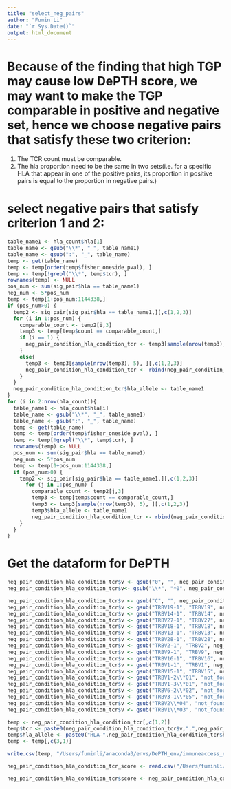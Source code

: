 ```yaml
---
title: "select_neg_pairs"
author: "Fumin Li"
date: "`r Sys.Date()`"
output: html_document
---
```

# Because of the finding that high TGP may cause low DePTH score, we may want to make the TGP comparable in positive and negative set, hence we choose negative pairs that satisfy these two criterion:

1. The TCR count must be comparable.
2. The hla proportion need to be the same in two sets(i.e. for a specific HLA that appear in one of the positive pairs, its proportion in positive pairs is equal to the proportion in negative pairs.)

# select negative pairs that satisfy criterion 1 and 2:
```r
table_name1 <- hla_count$hla[1]
table_name <- gsub("\\*", "_", table_name1)
table_name <- gsub(":", "_", table_name)
temp <- get(table_name)
temp <- temp[order(temp$fisher_oneside_pval), ]
temp <- temp[!grepl("\\*", temp$tcr), ]
rownames(temp) <- NULL
pos_num <- sum(sig_pair$hla == table_name1)
neg_num <- 5*pos_num
temp <- temp[1+pos_num:1144338,]
if (pos_num>0) {
  temp2 <- sig_pair[sig_pair$hla == table_name1,][,c(1,2,3)]
  for (i in 1:pos_num) {
    comparable_count <- temp2[i,3]
    temp3 <- temp[temp$count == comparable_count,]
    if (i == 1) {
      neg_pair_condition_hla_condition_tcr <- temp3[sample(nrow(temp3), 5), ][,c(1,2,3)]
    }
    else{
      temp3 <- temp3[sample(nrow(temp3), 5), ][,c(1,2,3)]
      neg_pair_condition_hla_condition_tcr <- rbind(neg_pair_condition_hla_condition_tcr,temp3)
    }
  }
  neg_pair_condition_hla_condition_tcr$hla_allele <- table_name1
}
for (i in 2:nrow(hla_count)){
  table_name1 <- hla_count$hla[i]
  table_name <- gsub("\\*", "_", table_name1)
  table_name <- gsub(":", "_", table_name)
  temp <- get(table_name)
  temp <- temp[order(temp$fisher_oneside_pval), ]
  temp <- temp[!grepl("\\*", temp$tcr), ]
  rownames(temp) <- NULL
  pos_num <- sum(sig_pair$hla == table_name1)
  neg_num <- 5*pos_num
  temp <- temp[1+pos_num:1144338,]
  if (pos_num>0) {
    temp2 <- sig_pair[sig_pair$hla == table_name1,][,c(1,2,3)]
      for (j in 1:pos_num) {
        comparable_count <- temp2[j,3]
        temp3 <- temp[temp$count == comparable_count,]
        temp3 <- temp3[sample(nrow(temp3), 5), ][,c(1,2,3)]
        temp3$hla_allele <- table_name1
        neg_pair_condition_hla_condition_tcr <- rbind(neg_pair_condition_hla_condition_tcr,temp3)
    }
  }
}
```

# Get the dataform for DePTH
```r
neg_pair_condition_hla_condition_tcr$v <- gsub("0", "", neg_pair_condition_hla_condition_tcr$v)
neg_pair_condition_hla_condition_tcr$v<- gsub("\\*", "*0", neg_pair_condition_hla_condition_tcr$v)
```

```r
neg_pair_condition_hla_condition_tcr$v <- gsub("C", "", neg_pair_condition_hla_condition_tcr$v)
neg_pair_condition_hla_condition_tcr$v <- gsub("TRBV19-1", "TRBV19", neg_pair_condition_hla_condition_tcr$v)
neg_pair_condition_hla_condition_tcr$v <- gsub("TRBV14-1", "TRBV14", neg_pair_condition_hla_condition_tcr$v)
neg_pair_condition_hla_condition_tcr$v <- gsub("TRBV27-1", "TRBV27", neg_pair_condition_hla_condition_tcr$v)
neg_pair_condition_hla_condition_tcr$v <- gsub("TRBV18-1", "TRBV18", neg_pair_condition_hla_condition_tcr$v)
neg_pair_condition_hla_condition_tcr$v <- gsub("TRBV13-1", "TRBV13", neg_pair_condition_hla_condition_tcr$v)
neg_pair_condition_hla_condition_tcr$v <- gsub("TRBV28-1", "TRBV28", neg_pair_condition_hla_condition_tcr$v)
neg_pair_condition_hla_condition_tcr$v <- gsub("TRBV2-1", "TRBV2", neg_pair_condition_hla_condition_tcr$v)
neg_pair_condition_hla_condition_tcr$v <- gsub("TRBV9-1", "TRBV9", neg_pair_condition_hla_condition_tcr$v)
neg_pair_condition_hla_condition_tcr$v <- gsub("TRBV16-1", "TRBV16", neg_pair_condition_hla_condition_tcr$v)
neg_pair_condition_hla_condition_tcr$v <- gsub("TRBV1-1", "TRBV1", neg_pair_condition_hla_condition_tcr$v)
neg_pair_condition_hla_condition_tcr$v <- gsub("TRBV15-1", "TRBV15", neg_pair_condition_hla_condition_tcr$v)
neg_pair_condition_hla_condition_tcr$v <- gsub("TRBV1-2\\*01", "not_found", neg_pair_condition_hla_condition_tcr$v)
neg_pair_condition_hla_condition_tcr$v <- gsub("TRBV1-3\\*01", "not_found", neg_pair_condition_hla_condition_tcr$v)
neg_pair_condition_hla_condition_tcr$v <- gsub("TRBV6-2\\*02", "not_found", neg_pair_condition_hla_condition_tcr$v)
neg_pair_condition_hla_condition_tcr$v <- gsub("TRBV3-1\\*05", "not_found", neg_pair_condition_hla_condition_tcr$v)
neg_pair_condition_hla_condition_tcr$v <- gsub("TRBV2\\*04", "not_found", neg_pair_condition_hla_condition_tcr$v)
neg_pair_condition_hla_condition_tcr$v <- gsub("TRBV1\\*03", "not_found", neg_pair_condition_hla_condition_tcr$v)
```

```r
temp <- neg_pair_condition_hla_condition_tcr[,c(1,2)]
temp$tcr <- paste0(neg_pair_condition_hla_condition_tcr$v,",",neg_pair_condition_hla_condition_tcr$tcr)
temp$hla_allele <- paste0("HLA-",neg_pair_condition_hla_condition_tcr$hla)
temp <- temp[,c(3,1)]
```

```r
write.csv(temp, "/Users/fuminli/anaconda3/envs/DePTH_env/immuneaccess_neg.csv")
```

```r
neg_pair_condition_hla_condition_tcr_score <- read.csv("/Users/fuminli/anaconda3/envs/DePTH_env/immuneaccess_neg/predicted_scores.csv")

neg_pair_condition_hla_condition_tcr$score <- neg_pair_condition_hla_condition_tcr_score$score
```

